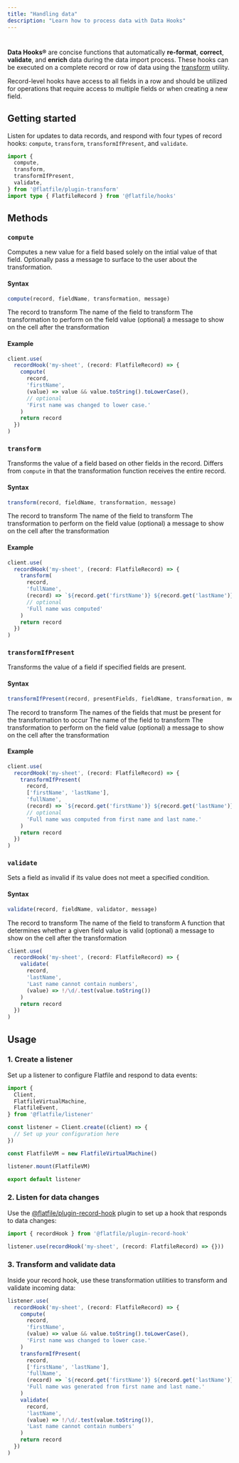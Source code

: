 ```yaml
---
title: "Handling data"
description: "Learn how to process data with Data Hooks"
---
```


# 

**Data Hooks&reg;** are concise functions that automatically **re-format**, **correct**, **validate**, and **enrich** data during the data import process. These hooks can be executed on a complete record or row of data using the [transform](https://www.npmjs.com/package/@flatfile/plugin-transform) utility.

Record-level hooks have access to all fields in a row and should be utilized for operations that require access to multiple fields or when creating a new field.

## Getting started

Listen for updates to data records, and respond with four types of record hooks: `compute`, `transform`, `transformIfPresent`, and `validate`.

```ts
import {
  compute,
  transform,
  transformIfPresent,
  validate,
} from '@flatfile/plugin-transform'
import type { FlatfileRecord } from '@flatfile/hooks'
```

## Methods

### `compute`

Computes a new value for a field based solely on the intial value of that field. Optionally pass a message to surface to the user about the transformation.

#### Syntax

```ts
compute(record, fieldName, transformation, message)
```

<ParamField path="record" type="FlatfileRecord">
  The record to transform
</ParamField>

<ParamField path="fieldName" type="string">
  The name of the field to transform
</ParamField>

<ParamField path="transformation" type="(value) => string | number | boolean | null">
  The transformation to perform on the field value
</ParamField>

<ParamField path="message" type="string">
  (optional) a message to show on the cell after the transformation
</ParamField>

#### Example

```ts
client.use(
  recordHook('my-sheet', (record: FlatfileRecord) => {
    compute(
      record,
      'firstName',
      (value) => value && value.toString().toLowerCase(),
      // optional
      'First name was changed to lower case.'
    )
    return record
  })
)
```

### `transform`

Transforms the value of a field based on other fields in the record. Differs from `compute` in that the transformation function receives the entire record.

#### Syntax

```ts
transform(record, fieldName, transformation, message)
```

<ParamField path="record" type="FlatfileRecord">
  The record to transform
</ParamField>

<ParamField path="fieldName" type="string">
  The name of the field to transform
</ParamField>

<ParamField path="transformation" type="(value) => string | number | boolean | null">
  The transformation to perform on the field value
</ParamField>

<ParamField path="message" type="string">
  (optional) a message to show on the cell after the transformation
</ParamField>


#### Example

```ts
client.use(
  recordHook('my-sheet', (record: FlatfileRecord) => {
    transform(
      record,
      'fullName',
      (record) => `${record.get('firstName')} ${record.get('lastName')}`,
      // optional
      'Full name was computed'
    )
    return record
  })
)
```

### `transformIfPresent`

Transforms the value of a field if specified fields are present.

#### Syntax

```ts
transformIfPresent(record, presentFields, fieldName, transformation, message)
```

<ParamField path="record" type="FlatfileRecord">
  The record to transform
</ParamField>

<ParamField path="presentFields" type="string[]">
  The names of the fields that must be present for the transformation to occur
</ParamField>

<ParamField path="fieldName" type="string">
  The name of the field to transform
</ParamField>

<ParamField path="transformation" type="(value) => string | number | boolean | null">
  The transformation to perform on the field value
</ParamField>

<ParamField path="message" type="string">
  (optional) a message to show on the cell after the transformation
</ParamField>

#### Example

```ts
client.use(
  recordHook('my-sheet', (record: FlatfileRecord) => {
    transformIfPresent(
      record,
      ['firstName', 'lastName'],
      'fullName',
      (record) => `${record.get('firstName')} ${record.get('lastName')}`,
      // optional
      'Full name was computed from first name and last name.'
    )
    return record
  })
)
```

### `validate`

Sets a field as invalid if its value does not meet a specified condition.

#### Syntax

```ts
validate(record, fieldName, validator, message)
```

<ParamField path="record" type="FlatfileRecord">
  The record to transform
</ParamField>

<ParamField path="fieldName" type="string">
  The name of the field to transform
</ParamField>

<ParamField path="validator" type="(value) => boolean">
  A function that determines whether a given field value is valid
</ParamField>

<ParamField path="message" type="string">
  (optional) a message to show on the cell after the transformation
</ParamField>

```ts
client.use(
  recordHook('my-sheet', (record: FlatfileRecord) => {
    validate(
      record,
      'lastName',
      'Last name cannot contain numbers',
      (value) => !/\d/.test(value.toString())
    )
    return record
  })
)
```

## Usage

### 1. Create a listener

Set up a listener to configure Flatfile and respond to data events:

```ts
import {
  Client,
  FlatfileVirtualMachine,
  FlatfileEvent,
} from '@flatfile/listener'

const listener = Client.create((client) => {
  // Set up your configuration here
})

const FlatfileVM = new FlatfileVirtualMachine()

listener.mount(FlatfileVM)

export default listener
```

### 2. Listen for data changes

Use the [@flatfile/plugin-record-hook](https://www.npmjs.com/package/@flatfile/plugin-record-hook) plugin to set up a hook that responds to data changes:

```ts
import { recordHook } from '@flatfile/plugin-record-hook'

listener.use(recordHook('my-sheet', (record: FlatfileRecord) => {}))
```

### 3. Transform and validate data

Inside your record hook, use these transformation utilities to transform and validate incoming data:

```ts
listener.use(
  recordHook('my-sheet', (record: FlatfileRecord) => {
    compute(
      record,
      'firstName',
      (value) => value && value.toString().toLowerCase(),
      'First name was changed to lower case.'
    )
    transformIfPresent(
      record,
      ['firstName', 'lastName'],
      'fullName',
      (record) => `${record.get('firstName')} ${record.get('lastName')}`,
      'Full name was generated from first name and last name.'
    )
    validate(
      record,
      'lastName',
      (value) => !/\d/.test(value.toString()),
      'Last name cannot contain numbers'
    )
    return record
  })
)
```

